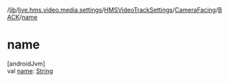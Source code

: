 /[lib](/api-reference/android/v2/home/content)/[live.hms.video.media.settings](../../../index)/[HMSVideoTrackSettings](../../index)/[CameraFacing](../index)/[BACK](index)/[name](name)

# name

[androidJvm]\
val [name](name): [String](https://kotlinlang.org/api/latest/jvm/stdlib/kotlin/-string/index.html)
